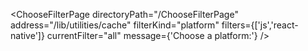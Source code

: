 


<ChooseFilterPage
    directoryPath="/ChooseFilterPage"
    address="/lib/utilities/cache"
    filterKind="platform"
    filters={['js','react-native']}
    currentFilter="all"
    message={'Choose a platform:'}
/>
